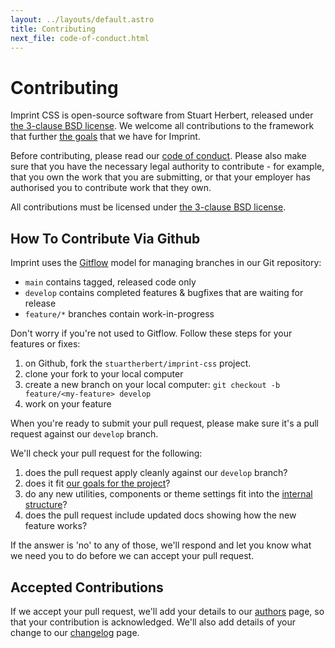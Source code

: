 ```yaml
---
layout: ../layouts/default.astro
title: Contributing
next_file: code-of-conduct.html
---
```

# Contributing

Imprint CSS is open-source software from Stuart Herbert, released under [the 3-clause BSD license](license.html). We welcome all contributions to the framework that further [the goals](goals.html) that we have for Imprint.

Before contributing, please read our [code of conduct](code-of-conduct.html). Please also make sure that you have the necessary legal authority to contribute - for example, that you own the work that you are submitting, or that your employer has authorised you to contribute work that they own.

All contributions must be licensed under [the 3-clause BSD license](license.html).

## How To Contribute Via Github

Imprint uses the [Gitflow](http://datasift.github.io/gitflow/) model for managing branches in our Git repository:

* `main` contains tagged, released code only
* `develop` contains completed features & bugfixes that are waiting for release
* `feature/*` branches contain work-in-progress

Don't worry if you're not used to Gitflow. Follow these steps for your features or fixes:

1. on Github, fork the `stuartherbert/imprint-css` project.
1. clone your fork to your local computer
1. create a new branch on your local computer: `git checkout -b feature/<my-feature> develop`
1. work on your feature

When you're ready to submit your pull request, please make sure it's a pull request against our `develop` branch.

We'll check your pull request for the following:

1. does the pull request apply cleanly against our `develop` branch?
1. does it fit [our goals for the project](goals.html)?
2. do any new utilities, components or theme settings fit into the [internal structure](internals/)?
3. does the pull request include updated docs showing how the new feature works?

If the answer is 'no' to any of those, we'll respond and let you know what we need you to do before we can accept your pull request.

## Accepted Contributions

If we accept your pull request, we'll add your details to our [authors](authors.html) page, so that your contribution is acknowledged. We'll also add details of your change to our [changelog](changelog.html) page.
